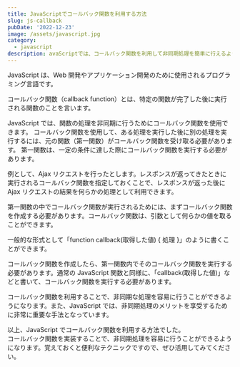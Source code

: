 ```yaml
---
title: JavaScriptでコールバック関数を利用する方法
slug: js-callback
pubDate: '2022-12-23'
image: /assets/javascript.jpg
category:
  - javascript
description: avaScriptでは、コールバック関数を利用して非同期処理を簡単に行えるようになります。第一関数がコールバック関数を受け取る機能を活用してみてください。
---
```


JavaScript は、Web 開発やアプリケーション開発のために使用されるプログラミング言語です。

コールバック関数（callback function）とは、特定の関数が完了した後に実行される関数のことを言います。

JavaScript では、関数の処理を非同期に行うためにコールバック関数を使用できます。 コールバック関数を使用して、ある処理を実行した後に別の処理を実行するには、元の関数（第一関数）がコールバック関数を受け取る必要があります。
第一関数は、一定の条件に達した際にコールバック関数を実行する必要があります。

例として、Ajax リクエストを行ったとします。レスポンスが返ってきたときに実行されるコールバック関数を指定しておくことで、レスポンスが返った後に Ajax リクエストの結果を何らかの処理として利用できます。

第一関数の中でコールバック関数が実行されるためには、まずコールバック関数を作成する必要があります。コールバック関数は、引数として何らかの値を取ることができます。

一般的な形式として「function callback(取得した値) \{ 処理 }」のように書くことができます。

コールバック関数を作成したら、第一関数内でそのコールバック関数を実行する必要があります。通常の JavaScript 関数と同様に、「callback(取得した値)」などと書いて、コールバック関数を実行する必要があります。

コールバック関数を利用することで、非同期な処理を容易に行うことができるようになります。また、JavaScript では、非同期処理のメリットを享受するために非常に重要な手法となっています。

以上、JavaScript でコールバック関数を利用する方法でした。  
コールバック関数を実装することで、非同期処理を容易に行うことができるようになります。覚えておくと便利なテクニックですので、ぜひ活用してみてください。
